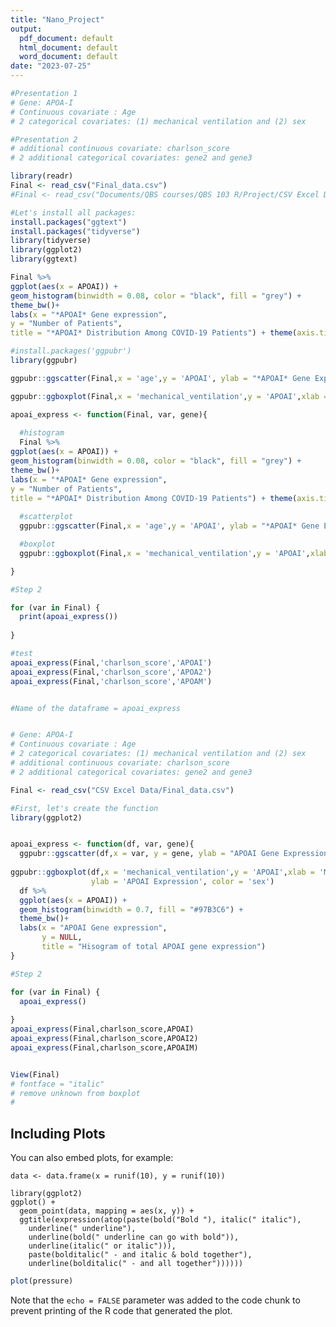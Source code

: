 ```yaml
---
title: "Nano_Project"
output:
  pdf_document: default
  html_document: default
  word_document: default
date: "2023-07-25"
---
```



```r
#Presentation 1
# Gene: APOA-I
# Continuous covariate : Age
# 2 categorical covariates: (1) mechanical ventilation and (2) sex

#Presentation 2
# additional continuous covariate: charlson_score
# 2 additional categorical covariates: gene2 and gene3 

library(readr)
Final <- read_csv("Final_data.csv")
#Final <- read_csv("Documents/QBS courses/QBS 103 R/Project/CSV Excel Data/Final_data.csv")

#Let's install all packages:
install.packages("ggtext")
install.packages("tidyverse")
library(tidyverse)
library(ggplot2)
library(ggtext)

Final %>%
ggplot(aes(x = APOAI)) +
geom_histogram(binwidth = 0.08, color = "black", fill = "grey") + 
theme_bw()+
labs(x = "*APOAI* Gene expression",
y = "Number of Patients",
title = "*APOAI* Distribution Among COVID-19 Patients") + theme(axis.title.x = ggtext::element_markdown()) + theme(plot.title = element_text(hjust = 0.5, face = "bold")) + theme(plot.title = ggtext::element_markdown())
```



```r
#install.packages('ggpubr')
library(ggpubr)

ggpubr::ggscatter(Final,x = 'age',y = 'APOAI', ylab = "*APOAI* Gene Expression", xlab = "Age", main = "Age and *APOAI* Expression") + theme(axis.title.x = ggtext::element_markdown()) + theme(plot.title = element_text(hjust = 0.5, face = "bold")) + theme(plot.title = ggtext::element_markdown()) + theme(axis.title.y = ggtext::element_markdown())

```
```r

ggpubr::ggboxplot(Final,x = 'mechanical_ventilation',y = 'APOAI',xlab = 'Mechanical Ventilation', ylab = '*APOAI* Expression', color = 'sex', main = "Mechanical Ventilation and *APOAI* Expression", subtitle = "(one subject was removed due to missingness)") + theme(axis.title.x = ggtext::element_markdown()) + theme(plot.title = element_text(hjust = 0.5, face = "bold")) + theme(plot.title = ggtext::element_markdown()) + theme(axis.title.y = ggtext::element_markdown()) + theme(plot.subtitle = element_text(hjust = 0.5))


```

```r


apoai_express <- function(Final, var, gene){
  
  #histogram
  Final %>%
ggplot(aes(x = APOAI)) +
geom_histogram(binwidth = 0.08, color = "black", fill = "grey") + 
theme_bw()+
labs(x = "*APOAI* Gene expression",
y = "Number of Patients",
title = "*APOAI* Distribution Among COVID-19 Patients") + theme(axis.title.x = ggtext::element_markdown()) + theme(plot.title = element_text(hjust = 0.5, face = "bold")) + theme(plot.title = ggtext::element_markdown())
  
  #scatterplot
  ggpubr::ggscatter(Final,x = 'age',y = 'APOAI', ylab = "*APOAI* Gene Expression", xlab = "Age", main = "Age and *APOAI* Expression") + theme(axis.title.x = ggtext::element_markdown()) + theme(plot.title = element_text(hjust = 0.5, face = "bold")) + theme(plot.title = ggtext::element_markdown()) + theme(axis.title.y = ggtext::element_markdown())

  #boxplot
  ggpubr::ggboxplot(Final,x = 'mechanical_ventilation',y = 'APOAI',xlab = 'Mechanical Ventilation', ylab = '*APOAI* Expression', color = 'sex', main = "Mechanical Ventilation and *APOAI* Expression", subtitle = "(one subject was removed due to missingness)") + theme(axis.title.x = ggtext::element_markdown()) + theme(plot.title = element_text(hjust = 0.5, face = "bold")) + theme(plot.title = ggtext::element_markdown()) + theme(axis.title.y = ggtext::element_markdown()) + theme(plot.subtitle = element_text(hjust = 0.5))

}

#Step 2

for (var in Final) {
  print(apoai_express())
   
}

#test
apoai_express(Final,'charlson_score','APOAI')
apoai_express(Final,'charlson_score','APOA2')
apoai_express(Final,'charlson_score','APOAM')



```







```r

#Name of the dataframe = apoai_express


# Gene: APOA-I
# Continuous covariate : Age
# 2 categorical covariates: (1) mechanical ventilation and (2) sex
# additional continuous covariate: charlson_score
# 2 additional categorical covariates: gene2 and gene3 

Final <- read_csv("CSV Excel Data/Final_data.csv")

#First, let's create the function 
library(ggplot2)


apoai_express <- function(df, var, gene){
  ggpubr::ggscatter(df,x = var, y = gene, ylab = "APOAI Gene Expression", xlab = "Age", main = "Age and APOAI Expression")
  
ggpubr::ggboxplot(df,x = 'mechanical_ventilation',y = 'APOAI',xlab = 'Mechanical Ventilation',
                  ylab = 'APOAI Expression', color = 'sex')
  df %>%
  ggplot(aes(x = APOAI)) +
  geom_histogram(binwidth = 0.7, fill = "#97B3C6") + 
  theme_bw()+
  labs(x = "APOAI Gene expression",
       y = NULL,
       title = "Hisogram of total APOAI gene expression")
}

#Step 2

for (var in Final) {
  apoai_express()
   
}
apoai_express(Final,charlson_score,APOAI)
apoai_express(Final,charlson_score,APOAI2)
apoai_express(Final,charlson_score,APOAIM)


View(Final)
# fontface = "italic"
# remove unknown from boxplot
# 

```

## Including Plots

You can also embed plots, for example:

```Testing

data <- data.frame(x = runif(10), y = runif(10))

library(ggplot2)
ggplot() +
  geom_point(data, mapping = aes(x, y)) +
  ggtitle(expression(atop(paste(bold("Bold "), italic(" italic"),
    underline(" underline"), 
    underline(bold(" underline can go with bold")), 
    underline(italic(" or italic"))),
    paste(bolditalic(" - and italic & bold together"),
    underline(bolditalic(" - and all together"))))))

```

```r
plot(pressure)
```

Note that the `echo = FALSE` parameter was added to the code chunk to prevent printing of the R code that generated the plot.
